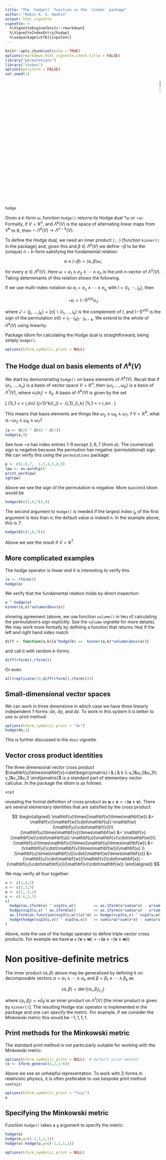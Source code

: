 ```yaml
---
title: "The `hodge()` function in the `stokes` package"
author: "Robin K. S. Hankin"
output: html_vignette
vignette: >
  %\VignetteEngine{knitr::rmarkdown}
  %\VignetteIndexEntry{hodge}
  %\usepackage[utf8]{inputenc}
---
```


```r
knitr::opts_chunk$set(echo = TRUE)
options(rmarkdown.html_vignette.check_title = FALSE)
library("permutations")
library("stokes")
options(polyform = FALSE)
set.seed(1)
```

<p style="text-align: right;">
![](`r system.file("help/figures/stokes.png", package = "stokes")`){width=10%}
</p>

```r
hodge
```

Given a $k$-form $\omega$, function `hodge()` returns its Hodge dual
$*\omega$ or $\star\omega$.  Formally, if $V={\mathbb R}^n$, and
$\Lambda^k(V)$ is the space of alternating linear maps from $V^k$ to
${\mathbb R}$, then
$\star\colon\Lambda^k(V)\longrightarrow\Lambda^{n-k}(V)$.

To define the Hodge dual, we need an inner product
$\left\langle\cdot,\cdot\right\rangle$ [function `kinner()` in the
package] and, given this and $\beta\in\Lambda^k(V)$ we define
$\star\beta$ to be the (unique) $n-k$-form satisfying the fundamental
relation:

$$
\alpha\wedge\left(\star\beta\right)=\left\langle\alpha,\beta\right\rangle\omega,$$

for every $\alpha\in\Lambda^k(V)$.  Here $\omega=e_1\wedge
e_2\wedge\cdots\wedge e_n$ is the unit $n$-vector of $\Lambda^n(V)$.
Taking determinants of this relation shows the following.

If we use multi-index notation so $e_I=e_{i_1}\wedge\cdots\wedge
e_{i_k}$ with $I=\left\lbrace i_1,\cdots,i_k\right\rbrace$, then

$$\star e_I=(-1)^{\sigma(I)}e_J$$

where $J=\left\lbrace
j_i,\ldots,j_k\right\rbrace=[n]\backslash\left\lbrace
i_1,\ldots,i_k\right\rbrace$ is the complement of $I$, and
$(-1)^{\sigma(I)}$ is the sign of the permutation $\sigma(I)=i_1\cdots
i_kj_1\cdots j_{n-k}$.  We extend to the whole of $\Lambda^k(V)$ using
linearity.

Package idiom for calculating the Hodge dual is straightforward, being
simply `hodge()`.

```r
options(kform_symbolic_print = NULL)
```


## The Hodge dual on basis elements of $\Lambda^k(V)$

We start by demonstrating `hodge()` on basis elements of
$\Lambda^k(V)$.  Recall that if $\left\lbrace
e_1,\ldots,e_n\right\rbrace$ is a basis of vector space
$V=\mathbb{R}^n$, then
$\left\lbrace\omega_1,\ldots,\omega_k\right\rbrace$ is a basis of
$\Lambda^1(V)$, where $\omega_i(e_j)=\delta_{ij}$.  A basis of
$\Lambda^k(V)$ is given by the set

\[
\bigcup_{1\leqslant i_1 < \cdots < i_k\leqslant n}
\bigwedge_{j=1}^k\omega_{i_j}
=
\left\lbrace
\left.\omega_{i_1}\wedge\cdots\wedge\omega_{i_k}
\right|1\leqslant i_1 < \cdots < i_k\leqslant n
\right\rbrace.
\]

This means that basis elements are things like
$\omega_2\wedge\omega_6\wedge\omega_7$.  f $V=\mathbb{R}^9$, what is
$\star\omega_2\wedge\omega_6\wedge\omega_7$?


```r
(a <- d(2) ^ d(6) ^ d(7))
hodge(a,9)
```

See how $\star a$ has index entries 1-9 except $2,6,7$ (from $a$).
The (numerical) sign is negative because the permution has negative
(permutational) sign.  We can verify this using the `permutations`
package:

```r
p <- c(2,6,7,  1,3,4,5,8,9)
(pw <- as.word(p))
print_word(pw)
sgn(pw)
```


Above we see the sign of the permutation is negative.  More succinct
idiom would be

```r
hodge(d(c(2,6,7)),9)
```

The second argument to `hodge()` is needed if the largest index $i_k$
of the first argument is less than $n$; the default value is indeed
$n$.  In the example above, this is $7$:

```r
hodge(d(c(2,6,7)))
```

Above we see the result if $V=\mathbb{R}^7$.

## More complicated examples

The hodge operator is linear and it is interesting to verify this.

```r
(o <- rform())
hodge(o)
```

We verify that the fundamental relation holds by direct inspection:

```r
o ^ hodge(o)
kinner(o,o)*volume(dovs(o))
```

showing agreement (above, we use function `volume()` in lieu of
calculating the permutation's sign explicitly.  See the `volume`
vignette for more details).  We may work more formally by defining a
function that returns `TRUE` if the left and right hand sides match

```r
diff <- function(a,b){a^hodge(b) ==  kinner(a,b)*volume(dovs(a))}
```

and call it with random $k$-forms:

```r
diff(rform(),rform())
```

Or even

```r
all(replicate(10,diff(rform(),rform())))
```

## Small-dimensional vector spaces

We can work in three dimensions in which case we have three linearly
independent $1$-forms: $dx$, $dy$, and $dz$.  To work in this system
it is better to use `dx` print method:

```r
options(kform_symbolic_print = "dx")
hodge(dx,3)
```

This is further discussed in the `dovs` vignette.

## Vector cross product identities

The three dimensional vector cross product
$\mathbf{u}\times\mathbf{v}=\det\begin{pmatrix} i & j & k \\
u_1&u_2&u_3\\ v_1&v_2&v_3 \end{pmatrix}$ is a standard part of
elementary vector calculus.  In the package the idiom is as follows:

```r
vcp3
```

revealing the formal definition of cross product as
$\mathbf{u}\times\mathbf{v}=\star{\left(\mathbf{u}\wedge\mathbf{v}\right)}$.
There are several elementary identities that are satisfied by the
cross product:

$$
\begin{aligned}
\mathbf{u}\times(\mathbf{v}\times\mathbf{w}) &= \mathbf{v}(\mathbf{w}\cdot\mathbf{u})-\mathbf{w}(\mathbf{u}\cdot\mathbf{v})\\
(\mathbf{u}\times\mathbf{v})\times\mathbf{w} &= \mathbf{v}(\mathbf{w}\cdot\mathbf{u})-\mathbf{u}(\mathbf{v}\cdot\mathbf{w})\\
(\mathbf{u}\times\mathbf{v})\times(\mathbf{u}\times\mathbf{w}) &= (\mathbf{u}\cdot(\mathbf{v}\times\mathbf{w}))\mathbf{u}  \\
(\mathbf{u}\times\mathbf{v})\cdot(\mathbf{w}\times\mathbf{x})  &= (\mathbf{u}\cdot\mathbf{w})(\mathbf{v}\cdot\mathbf{x}) -
                                                                  (\mathbf{u}\cdot\mathbf{x})(\mathbf{v}\cdot\mathbf{w})
\end{aligned}
$$

We may verify all four together:

```r
u <- c(1,4,2)
v <- c(2,1,5)
w <- c(1,-3,2)
x <- c(-6,5,7)
c(
  hodge(as.1form(u) ^ vcp3(v,w))        == as.1form(v*sum(w*u) - w*sum(u*v)),
  hodge(vcp3(u,v) ^ as.1form(w))        == as.1form(v*sum(w*u) - u*sum(v*w)),
  as.1form(as.function(vcp3(v,w))(u)*u) == hodge(vcp3(u,v) ^ vcp3(u,w))     ,
  hodge(hodge(vcp3(u,v)) ^ vcp3(w,x))   == sum(u*w)*sum(v*x) - sum(u*x)*sum(v*w)
)		  
```

Above, note the use of the hodge operator to define triple vector
cross products.  For example we have
$\mathbf{u}\times\left(\mathbf{v}\times\mathbf{w}\right)=
\star\left(\mathbf{u}\wedge\star\left(\mathbf{v}\wedge\mathbf{w}\right)\right)$.

# Non positive-definite metrics

The inner product $\left\langle\alpha,\beta\right\rangle$ above may be
generalized by defining it on decomposable vectors
$\alpha=\alpha_1\wedge\cdots\wedge\alpha_k$ and
$\beta=\beta_1\wedge\cdots\wedge\beta_k$ as

$$\left\langle\alpha,\beta\right\rangle=
\det\left(\left\langle\alpha_i,\beta_j\right\rangle_{i,j}\right)$$

where $\left\langle\alpha_i,\beta_j\right\rangle=\pm\delta_ij$ is an
inner product on $\Lambda^1(V)$ [the inner product is given by
`kinner()`].  The resulting Hodge star operator is implemented in the
package and one can specify the metric.
For example, if we consider the Minkowski metric this would be
$-1,1,1,1$.

## Print methods for the Minkowski metric

The standard print method is not particularly suitable for working
with the Minkowski metric:

```r
options(kform_symbolic_print = NULL)  # default print method
(o <- kform_general(4,2,1:6))
```

Above we see an unhelpful representation.  To work with $2$-forms in
relativistic physics, it is often preferable to use bespoke print
method `usetxyz`:

```r
options(kform_symbolic_print = "txyz")
o
```

## Specifying the Minkowski metric

Function `hodge()` takes a `g` argument to specify the metric:

```r
hodge(o)
hodge(o,g=c(-1,1,1,1))
hodge(o)-hodge(o,g=c(-1,1,1,1))
```


```r
options(kform_symbolic_print = NULL)
```
